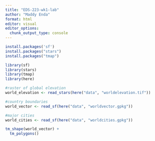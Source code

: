 ```yaml
---
title: "EDS-223-wk1-lab"
author: "Maddy Enda"
format: html
editor: visual
editor_options: 
  chunk_output_type: console
---
```


```r
install.packages('sf')
install.packages("stars")
install.packages("tmap")
```

```r
library(sf)
library(stars)
library(tmap)
library(here)
```

```r
#raster of global elevation
world_elevation <- read_stars(here("data", "worldelevation.tif"))

#country boundaries
world_vector <- read_sf(here("data", "worldvector.gpkg"))

#major cities
world_cities <- read_sf(here("data", "worldcities.gpkg"))

```

```r
tm_shape(world_vector) +
  tm_polygons()

```

